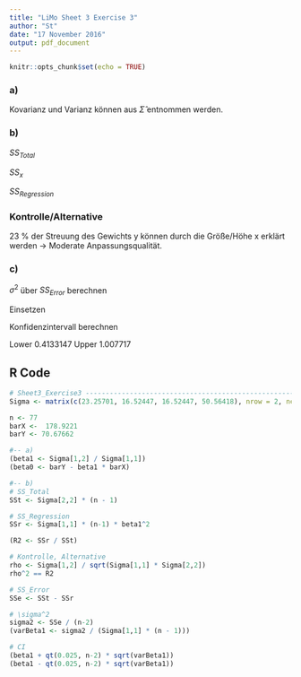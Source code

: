 ```yaml
---
title: "LiMo Sheet 3 Exercise 3"
author: "St"
date: "17 November 2016"
output: pdf_document
---
```


```r
knitr::opts_chunk$set(echo = TRUE)
```

### a)  
\begin{equation}
\hat{\beta}_{1} = \frac{s_{xy}}{s_{xx}} = \frac{Cov(x,y)}{Var(x)}
\end{equation}
Kovarianz und Varianz können aus $\hat{\Sigma}$ entnommen werden.
\begin{equation}
\Rightarrow \hat{\beta}_{1} = \frac{16.52447}{23.25701} = 0.71052 
\end{equation}

\begin{equation}
\hat{\beta}_{0} = \bar{y} - \hat{\beta}_{1} * \bar{x} \Rightarrow \hat{\beta}_{0} = 70.67662 - 0.71052 * 178.9221 = -56.45111
\end{equation}

### b)  
$SS_{Total}$  
\begin{equation}
Var(y) = \frac{1}{n-1} \sum \limits_{i=1}^n (y_{i}-\bar{y})^2 \Leftrightarrow \sum \limits_{i=1}^n (y_{i}-\bar{y})^2 = Var(y) * (n-1) \Rightarrow \sum \limits_{i=1}^n (y_{i}-\bar{y})^2 = 50.56418 * 76 = 3842.878
\end{equation}

$SS_{x}$  
\begin{equation}
Var(x) = \frac{1}{n-1} \sum \limits_{i=1}^n (x_{i}-\bar{x})^2 \Leftrightarrow \sum \limits_{i=1}^n (x_{i}-\bar{x})^2 = Var(x) * (n-1) \Rightarrow \sum \limits_{i=1}^n (x_{i}-\bar{x})^2 = 23.25701 * 76 = 1767.533
\end{equation}

$SS_{Regression}$  
\begin{equation}
\sum \limits_{i=1}^n (\hat{y}_{i}-\bar{y})^2 = \hat{\beta}_{1}^2 * \sum \limits_{i=1}^n (x_{i}-\bar{x})^2 \Rightarrow 0.5048325 * 1790.79 = 892.308
\end{equation}

\begin{equation}
R^2 = \frac{\sum \limits_{i=1}^n (\hat{y}_{i}-\bar{y})^2}{\sum \limits_{i=1}^n (y_{i}-\bar{y})^2} \Rightarrow \frac{904.0489}{3893.442} = 0.2321979
\end{equation}

### Kontrolle/Alternative  

\begin{equation}
\rho = \frac{}{} = \frac{cov(x_{i}, y_{i})}{\sqrt{\sigma_{x}^2 \sigma_{y}^2}} \Rightarrow \frac{16.52447} {34.29244} = 0.4818691 \;\;\;\;  \rho^2 = 0.2321979 = R^2
\end{equation}

23 % der Streuung des Gewichts y können durch die Größe/Höhe x erklärt werden -> Moderate Anpassungsqualität.


### c)   
\begin{equation}
\hat{Var}(\hat{\beta}_{1}) = \frac{\sigma^2} {\sum \limits_{i=1}^n (x_{i}-\bar{x})^2}
\end{equation}

$\sigma^2$ über  $SS_{Error}$ berechnen  
\begin{equation}
\sigma^2 = \frac {\sum \limits_{i=1}^n (y_{i}-\bar{y})^2 - \sum \limits_{i=1}^n (\hat{y}_{i}-\bar{y})^2} {n - 2} \Rightarrow \frac{2950.57} {75} = 39.34093
\end{equation}

Einsetzen  
\begin{equation}
\Rightarrow \hat{Var}(\hat{\beta}_{1}) = \frac{39.34093} {1767.533} = 0.02225754
\end{equation}

Konfidenzintervall berechnen

\begin{equation}
\hat{\beta}_{1} \pm t_{\alpha/2, n-2} \frac{s}{\sqrt{\sum \limits_{i=1}^n (x_{i} - \bar{x})^2}}
\Rightarrow 0.7105157 \pm -1.992102 * 0.1491896
\end{equation}

Lower 0.4133147
Upper 1.007717

## R Code

```r
# Sheet3_Exercise3 -----------------------------------------------------------------
Sigma <- matrix(c(23.25701, 16.52447, 16.52447, 50.56418), nrow = 2, ncol = 2)

n <- 77
barX <-  178.9221
barY <- 70.67662

#-- a)
(beta1 <- Sigma[1,2] / Sigma[1,1])
(beta0 <- barY - beta1 * barX)

#-- b)
# SS_Total
SSt <- Sigma[2,2] * (n - 1)

# SS_Regression
SSr <- Sigma[1,1] * (n-1) * beta1^2

(R2 <- SSr / SSt)

# Kontrolle, Alternative
rho <- Sigma[1,2] / sqrt(Sigma[1,1] * Sigma[2,2])
rho^2 == R2

# SS_Error
SSe <- SSt - SSr

# \sigma^2
sigma2 <- SSe / (n-2)
(varBeta1 <- sigma2 / (Sigma[1,1] * (n - 1)))

# CI
(beta1 + qt(0.025, n-2) * sqrt(varBeta1))
(beta1 - qt(0.025, n-2) * sqrt(varBeta1))

```

